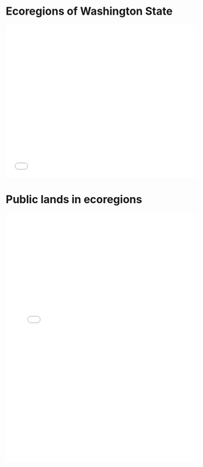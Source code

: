 # Ecoregions of Washington State

<iframe seamless src="../../files/widgets/exploreMap.html" width="100%" height="400" frameBorder="0"></iframe>


# Public lands in ecoregions

<iframe seamless src="../../files/widgets/pubLandsTable.html" width="100%" height="650" frameBorder="0"></iframe>

